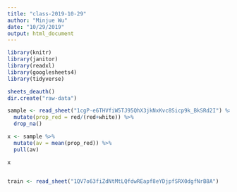 ```yaml
---
title: "class-2019-10-29"
author: "Minjue Wu"
date: "10/29/2019"
output: html_document
---
```


```r
library(knitr)
library(janitor)
library(readxl)
library(googlesheets4)
library(tidyverse)
```

```r
sheets_deauth()
dir.create("raw-data")

sample <- read_sheet("1cgP-e6THVfiW5TJ95QhX3jkNxKvc8Sicp9k_BkSRd2I") %>%
  mutate(prop_red = red/(red+white)) %>%
  drop_na()

x <- sample %>%
  mutate(av = mean(prop_red)) %>%
  pull(av)

x


train <- read_sheet("1QV7o63fiZdNtMtLQfdwREapf8eYDjpfSRX0dgfNrB8A")

```

